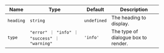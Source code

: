
  | Name | Type | Default | Description |
| --- | --- | --- | --- |
| `heading` | `string` | `undefined` | The heading to display. |
| `type` | `"error" ｜ "info" ｜ "success" ｜ "warning"` | `'info'` | The type of dialogue box to render. |

